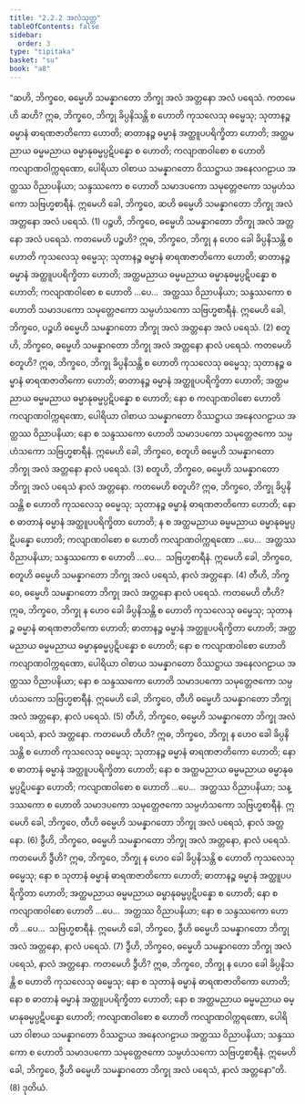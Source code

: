 ```yaml
---
title: "2.2.2 အလံသုတ္တ"
tableOfContents: false
sidebar:
  order: 3
type: "tipitaka"
basket: "su"
book: "a8"
---
```



<DynamicBreadcrumb />

<Division number="62" book="a8">

<Paragraph number="631" book="a8">
“ဆဟိ, ဘိက္ခဝေ, ဓမ္မေဟိ သမန္နာဂတော ဘိက္ခု အလံ အတ္တနော အလံ ပရေသံ. ကတမေဟိ ဆဟိ? ဣဓ, ဘိက္ခဝေ, ဘိက္ခု ခိပ္ပနိသန္တိ စ ဟောတိ ကုသလေသု ဓမ္မေသု; သုတာနဉ္စ ဓမ္မာနံ ဓာရဏဇာတိကော ဟောတိ; ဓာတာနဉ္စ ဓမ္မာနံ အတ္ထူပပရိက္ခိတာ ဟောတိ; အတ္ထမညာယ ဓမ္မမညာယ ဓမ္မာနုဓမ္မပ္ပဋိပန္နော စ ဟောတိ; ကလျာဏဝါစော စ ဟောတိ ကလျာဏဝါက္ကရဏော, ပေါရိယာ ဝါစာယ သမန္နာဂတော ဝိဿဋ္ဌာယ အနေလဂဠာယ အတ္ထဿ ဝိညာပနိယာ; သန္ဒဿကော စ ဟောတိ သမာဒပကော သမုတ္တေဇကော သမ္ပဟံသကော သဗြဟ္မစာရီနံ. ဣမေဟိ ခေါ, ဘိက္ခဝေ, ဆဟိ ဓမ္မေဟိ သမန္နာဂတော ဘိက္ခု အလံ အတ္တနော အလံ ပရေသံ. (1)
</Paragraph>

<Paragraph number="632" book="a8">
ပဉ္စဟိ, ဘိက္ခဝေ, ဓမ္မေဟိ သမန္နာဂတော ဘိက္ခု အလံ အတ္တနော အလံ ပရေသံ. ကတမေဟိ ပဉ္စဟိ? ဣဓ, ဘိက္ခဝေ, ဘိက္ခု န ဟေဝ ခေါ ခိပ္ပနိသန္တိ စ ဟောတိ ကုသလေသု ဓမ္မေသု; သုတာနဉ္စ ဓမ္မာနံ ဓာရဏဇာတိကော ဟောတိ; ဓာတာနဉ္စ ဓမ္မာနံ အတ္ထူပပရိက္ခိတာ ဟောတိ; အတ္ထမညာယ ဓမ္မမညာယ ဓမ္မာနုဓမ္မပ္ပဋိပန္နော စ ဟောတိ; ကလျာဏဝါစော စ ဟောတိ …ပေ…  အတ္ထဿ ဝိညာပနိယာ; သန္ဒဿကော စ ဟောတိ သမာဒပကော သမုတ္တေဇကော သမ္ပဟံသကော သဗြဟ္မစာရီနံ. ဣမေဟိ ခေါ, ဘိက္ခဝေ, ပဉ္စဟိ ဓမ္မေဟိ သမန္နာဂတော ဘိက္ခု အလံ အတ္တနော အလံ ပရေသံ. (2)
</Paragraph>

<Paragraph number="633" book="a8">
စတူဟိ, ဘိက္ခဝေ, ဓမ္မေဟိ သမန္နာဂတော ဘိက္ခု အလံ အတ္တနော နာလံ ပရေသံ. ကတမေဟိ စတူဟိ? ဣဓ, ဘိက္ခဝေ, ဘိက္ခု ခိပ္ပနိသန္တိ စ ဟောတိ ကုသလေသု ဓမ္မေသု; သုတာနဉ္စ ဓမ္မာနံ ဓာရဏဇာတိကော ဟောတိ; ဓာတာနဉ္စ ဓမ္မာနံ အတ္ထူပပရိက္ခိတာ ဟောတိ; အတ္ထမညာယ ဓမ္မမညာယ ဓမ္မာနုဓမ္မပ္ပဋိပန္နော စ ဟောတိ; နော စ ကလျာဏဝါစော ဟောတိ ကလျာဏဝါက္ကရဏော, ပေါရိယာ ဝါစာယ သမန္နာဂတော ဝိဿဋ္ဌာယ အနေလဂဠာယ အတ္ထဿ ဝိညာပနိယာ; နော စ သန္ဒဿကော ဟောတိ သမာဒပကော သမုတ္တေဇကော သမ္ပဟံသကော သဗြဟ္မစာရီနံ. ဣမေဟိ ခေါ, ဘိက္ခဝေ, စတူဟိ ဓမ္မေဟိ သမန္နာဂတော ဘိက္ခု အလံ အတ္တနော နာလံ ပရေသံ. (3)
</Paragraph>

<Paragraph number="634" book="a8">
စတူဟိ, ဘိက္ခဝေ, ဓမ္မေဟိ သမန္နာဂတော ဘိက္ခု အလံ ပရေသံ နာလံ အတ္တနော. ကတမေဟိ စတူဟိ? ဣဓ, ဘိက္ခဝေ, ဘိက္ခု ခိပ္ပနိသန္တိ စ ဟောတိ ကုသလေသု ဓမ္မေသု; သုတာနဉ္စ ဓမ္မာနံ ဓာရဏဇာတိကော ဟောတိ; နော စ ဓာတာနံ ဓမ္မာနံ အတ္ထူပပရိက္ခိတာ ဟောတိ; န စ အတ္ထမညာယ ဓမ္မမညာယ ဓမ္မာနုဓမ္မပ္ပဋိပန္နော ဟောတိ; ကလျာဏဝါစော စ ဟောတိ ကလျာဏဝါက္ကရဏော …ပေ…  အတ္ထဿ ဝိညာပနိယာ; သန္ဒဿကော စ ဟောတိ …ပေ…  သဗြဟ္မစာရီနံ. ဣမေဟိ ခေါ, ဘိက္ခဝေ, စတူဟိ ဓမ္မေဟိ သမန္နာဂတော ဘိက္ခု အလံ ပရေသံ, နာလံ အတ္တနော. (4)
</Paragraph>

<Paragraph number="635" book="a8">
တီဟိ, ဘိက္ခဝေ, ဓမ္မေဟိ သမန္နာဂတော ဘိက္ခု အလံ အတ္တနော နာလံ ပရေသံ. ကတမေဟိ တီဟိ? ဣဓ, ဘိက္ခဝေ, ဘိက္ခု န ဟေဝ ခေါ ခိပ္ပနိသန္တိ စ ဟောတိ ကုသလေသု ဓမ္မေသု; သုတာနဉ္စ ဓမ္မာနံ ဓာရဏဇာတိကော ဟောတိ; ဓာတာနဉ္စ ဓမ္မာနံ အတ္ထူပပရိက္ခိတာ ဟောတိ; အတ္ထမညာယ ဓမ္မမညာယ ဓမ္မာနုဓမ္မပ္ပဋိပန္နော စ ဟောတိ; နော စ ကလျာဏဝါစော ဟောတိ ကလျာဏဝါက္ကရဏော, ပေါရိယာ ဝါစာယ သမန္နာဂတော ဝိဿဋ္ဌာယ အနေလဂဠာယ အတ္ထဿ ဝိညာပနိယာ; နော စ သန္ဒဿကော ဟောတိ သမာဒပကော သမုတ္တေဇကော သမ္ပဟံသကော သဗြဟ္မစာရီနံ. ဣမေဟိ ခေါ, ဘိက္ခဝေ, တီဟိ ဓမ္မေဟိ သမန္နာဂတော ဘိက္ခု အလံ အတ္တနော, နာလံ ပရေသံ. (5)
</Paragraph>

<Paragraph number="636" book="a8">
တီဟိ, ဘိက္ခဝေ, ဓမ္မေဟိ သမန္နာဂတော ဘိက္ခု အလံ ပရေသံ, နာလံ အတ္တနော. ကတမေဟိ တီဟိ? ဣဓ, ဘိက္ခဝေ, ဘိက္ခု န ဟေဝ ခေါ ခိပ္ပနိသန္တိ စ ဟောတိ ကုသလေသု ဓမ္မေသု; သုတာနဉ္စ ဓမ္မာနံ ဓာရဏဇာတိကော ဟောတိ; နော စ ဓာတာနံ ဓမ္မာနံ အတ္ထူပပရိက္ခိတာ ဟောတိ; နော စ အတ္ထမညာယ ဓမ္မမညာယ ဓမ္မာနုဓမ္မပ္ပဋိပန္နော ဟောတိ; ကလျာဏဝါစော စ ဟောတိ …ပေ…  အတ္ထဿ ဝိညာပနိယာ; သန္ဒဿကော စ ဟောတိ သမာဒပကော သမုတ္တေဇကော သမ္ပဟံသကော သဗြဟ္မစာရီနံ. ဣမေဟိ ခေါ, ဘိက္ခဝေ, တီဟိ ဓမ္မေဟိ သမန္နာဂတော ဘိက္ခု အလံ ပရေသံ, နာလံ အတ္တနော. (6)
</Paragraph>

<Paragraph number="637" book="a8">
ဒွီဟိ, ဘိက္ခဝေ, ဓမ္မေဟိ သမန္နာဂတော ဘိက္ခု အလံ အတ္တနော, နာလံ ပရေသံ. ကတမေဟိ ဒွီဟိ? ဣဓ, ဘိက္ခဝေ, ဘိက္ခု န ဟေဝ ခေါ ခိပ္ပနိသန္တိ စ ဟောတိ ကုသလေသု ဓမ္မေသု; နော စ သုတာနံ ဓမ္မာနံ ဓာရဏဇာတိကော ဟောတိ; ဓာတာနဉ္စ ဓမ္မာနံ အတ္ထူပပရိက္ခိတာ ဟောတိ; အတ္ထမညာယ ဓမ္မမညာယ ဓမ္မာနုဓမ္မပ္ပဋိပန္နော စ ဟောတိ; နော စ ကလျာဏဝါစော ဟောတိ …ပေ…  အတ္ထဿ ဝိညာပနိယာ; နော စ သန္ဒဿကော ဟောတိ …ပေ…  သဗြဟ္မစာရီနံ. ဣမေဟိ ခေါ, ဘိက္ခဝေ, ဒွီဟိ ဓမ္မေဟိ သမန္နာဂတော ဘိက္ခု အလံ အတ္တနော, နာလံ ပရေသံ. (7)
</Paragraph>

<Paragraph number="638" book="a8">
ဒွီဟိ, ဘိက္ခဝေ, ဓမ္မေဟိ သမန္နာဂတော ဘိက္ခု အလံ ပရေသံ, နာလံ အတ္တနော. ကတမေဟိ ဒွီဟိ? ဣဓ, ဘိက္ခဝေ, ဘိက္ခု န ဟေဝ ခေါ ခိပ္ပနိသန္တိ စ ဟောတိ ကုသလေသု ဓမ္မေသု; နော စ သုတာနံ ဓမ္မာနံ ဓာရဏဇာတိကော ဟောတိ; နော စ ဓာတာနံ ဓမ္မာနံ အတ္ထူပပရိက္ခိတာ ဟောတိ; နော စ အတ္ထမညာယ ဓမ္မမညာယ ဓမ္မာနုဓမ္မပ္ပဋိပန္နော ဟောတိ; ကလျာဏဝါစော စ ဟောတိ ကလျာဏဝါက္ကရဏော, ပေါရိယာ ဝါစာယ သမန္နာဂတော ဝိဿဋ္ဌာယ အနေလဂဠာယ အတ္ထဿ ဝိညာပနိယာ; သန္ဒဿကော စ ဟောတိ သမာဒပကော သမုတ္တေဇကော သမ္ပဟံသကော သဗြဟ္မစာရီနံ. ဣမေဟိ ခေါ, ဘိက္ခဝေ, ဒွီဟိ ဓမ္မေဟိ သမန္နာဂတော ဘိက္ခု အလံ ပရေသံ, နာလံ အတ္တနော”တိ. (8)

</Paragraph>
</Division>

<Paragraph number="639" type="center" book="a8">
ဒုတိယံ.
</Paragraph>